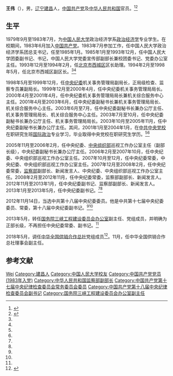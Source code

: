{{Otheruses|王偉}}
'''王伟'''（{{bd|1960年|1月||}}），男，[[辽宁省|辽宁]][[建昌县|建昌]]人，[[中国共产党|中国共产党]]及[[中华人民共和国|中华人民共和国]]官员。<ref name="cxw">{{Cite news|url=http://china.caixin.com/2013-05-21/100530373.html|title=中纪委副书记王伟转任三峡办副主任|author=|date=2013-05-21|work=财新网|accessdate=2017-10-11|archive-date=2017-10-11|archive-url=https://web.archive.org/web/20171011182322/http://china.caixin.com/2013-05-21/100530373.html|dead-url=no}}</ref><ref name="zjw">{{Cite web|url=http://www.ce.cn/xwzx/gnsz/gdxw/201301/21/t20130121_24048722.shtml|title=王伟不再担任监察部副部长职务(图/简历)|accessdate=2017-10-11|author=|date=2013-01-21|work=|publisher=中国经济网|archive-url=https://web.archive.org/web/20171011232442/http://www.ce.cn/xwzx/gnsz/gdxw/201301/21/t20130121_24048722.shtml|archive-date=2017-10-11|dead-url=yes}}</ref>

== 生平 ==
1979年9月至1983年7月，为[[中国人民大学|中国人民大学]]政治经济学系[[政治经济学|政治经济学]]专业学生。在校期间，1983年6月加入[[中国共产党|中国共产党]]。1983年7月参加工作，任中国人民大学政治经济学系团总支书记，任至1985年1月。1985年1月至1993年12月，任中国人民大学团委副书记、书记，中国人民大学党委宣传部副部长兼校团委书记、党委办公室主任。1993年12月至1994年2月，任[[北京市|北京市]][[西城区|西城区]]区长助理。1994年2月至1998年5月，任北京市西城区副区长。<ref name=cxw/><ref name=zjw/>

1998年5月至1999年12月，任[[中国共产党中央纪律检查委员会|中央纪委]]机关事务管理局副局长，正局级检查、监察专员兼副局长。1999年12月至2000年4月，任中央纪委机关事务管理局局长。2000年4月至2001年4月，任中央纪委机关事务管理局局长兼机关综合服务中心主任。2001年4月至2003年6月，任中央纪委副秘书长兼机关事务管理局局长、机关综合服务中心主任。2003年6月至7月，任中央纪委副秘书长兼办公厅主任、机关事务管理局局长、机关综合服务中心主任。2003年7月至10月，任中央纪委副秘书长兼办公厅主任、机关事务管理局局长。2003年10月至2005年11月，任中央纪委副秘书长兼办公厅主任。其间，2001年1月至2004年1月，在[[中共中央党校|中共中央党校]]在职研究生班[[國際關係學|国际政治]]专业学习，毕业取得中央党校在职研究生学历。<ref name=cxw/><ref name=zjw/>

2005年11月至2006年2月，任中央纪委、[[中共中央组织部|中央组织部]]巡视工作办公室主任（副部长级），中央纪委副秘书长兼办公厅主任。2006年2月至2007年10月，任中央纪委、中央组织部巡视工作办公室主任。2007年10月至12月，任中央纪委常委，中央纪委、中央组织部巡视工作办公室主任。2007年12月至2008年2月，任中央纪委常委，[[中华人民共和国监察部|监察部]]副部长、新闻发言人、中央纪委、中央组织部巡视工作办公室主任。2008年2月至2012年11月，任中央纪委常委，监察部副部长、新闻发言人。2012年11月至2013年1月，任中央纪委副书记、监察部副部长、新闻发言人。2013年1月至2013年5月，任中央纪委副书记。<ref name=cxw/><ref name=zjw/>

2012年11月14日，当选中共第十八届中央纪委委员。他是中共第十七届中央纪委委员、常委，第十八届中央纪委副书记。<ref name=cxw/><ref name=zjw/>

2013年5月，转任[[国务院三峡工程建设委员会办公室|国务院三峡工程建设委员会办公室]]副主任、党组成员，并明确为正部长级，不再担任中央纪委常委、副书记。<ref name=cxw/>

2018年5月，调任[[中华全国供销合作总社|中华全国供销合作总社]]党组成员<ref>{{Cite web|url=http://district.ce.cn/newarea/sddy/201806/21/t20180621_29484628.shtml|title=国务院三峡办正部级副主任王伟调任全国供销总社党组成员(简历)|accessdate=2018-06-23|author=|date=2018-06-21|work=|publisher=中国经济网|archive-date=2018-06-23|archive-url=https://web.archive.org/web/20180623113119/http://district.ce.cn/newarea/sddy/201806/21/t20180621_29484628.shtml|dead-url=no}}</ref>。11月，任中华全国供销合作总社理事会副主任。

== 参考文献 ==
{{reflist}}

{{Authority control}}
{{DEFAULTSORT:Wang王}}
[[Category:王姓|Wei]]
[[Category:建昌人|Category:建昌人]]
[[Category:中国人民大学校友|Category:中国人民大学校友]]
[[Category:中国共产党党员_(1983年入党)|Category:中国共产党党员 (1983年入党)]]
[[Category:中华人民共和国监察部副部长|Category:中华人民共和国监察部副部长]]
[[Category:中国共产党第十七届中央纪律检查委员会常务委员会委员|Category:中国共产党第十七届中央纪律检查委员会常务委员会委员]]
[[Category:中国共产党第十八届中央纪律检查委员会副书记|Category:中国共产党第十八届中央纪律检查委员会副书记]]
[[Category:国务院三峡工程建设委员会办公室副主任|Category:国务院三峡工程建设委员会办公室副主任]]